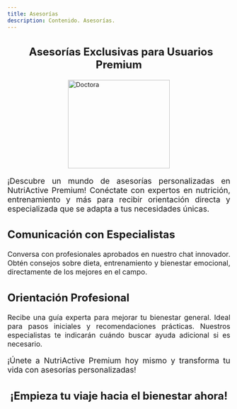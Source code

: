 ```yaml
---
title: Asesorías
description: Contenido. Asesorías.
---
```



<Head />
<main>
<h3 style="font-size: 1.5rem; font-weight: bold; margin-bottom: 20px; text-align: center;">
  <i class="fa fa-star" style="color: #9b59b6; margin-right: 10px;" aria-hidden="true"></i>
  Asesorías Exclusivas para Usuarios Premium
</h3>

<img src="/hospital-1706646.svg" alt="Doctora" style="height: 200px; width: 230px; display: block; margin: 0 auto; margin-top: 10px; margin-bottom: 10px;"/>

<p style="text-align: justify; font-size: 1.1rem;">
  ¡Descubre un mundo de asesorías personalizadas en NutriActive Premium!
  Conéctate con expertos en nutrición, entrenamiento y más para recibir
  orientación directa y especializada que se adapta a tus necesidades únicas.
</p>

<h3 style="font-size: 1.5rem; font-weight: bold; margin-bottom: 20px; text-align: left;">
  <i class="fa fa-user-md" style="color: #1abc9c;" aria-hidden="true"></i> Comunicación
  con Especialistas
</h3>
<p style="text-align: justify; font-size: 1rem;">
  Conversa con profesionales aprobados en nuestro chat innovador. Obtén consejos
  sobre dieta, entrenamiento y bienestar emocional, directamente de los mejores
  en el campo.
</p>

<h3 style="font-size: 1.5rem; font-weight: bold; margin-bottom: 20px; text-align: left;">
  <i class="fa fa-book" style="color: #3498db;" aria-hidden="true"></i> Orientación
  Profesional
</h3>
<p style="text-align: justify; font-size: 1rem;">
  Recibe una guía experta para mejorar tu bienestar general. Ideal para pasos
  iniciales y recomendaciones prácticas. Nuestros especialistas te indicarán
  cuándo buscar ayuda adicional si es necesario.
</p>

<p style="text-align: justify; font-size: 1.1rem;">
  ¡Únete a NutriActive Premium hoy mismo y transforma tu vida con asesorías
  personalizadas!
</p>

<h3 style="font-size: 1.5rem; font-weight: bold; margin-bottom: 20px; text-align: center;">¡Empieza tu viaje hacia el bienestar ahora!</h3>
</main>